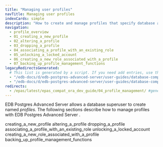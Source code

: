 ```yaml
---
title: "Managing user profiles"
navTitle: Managing user profiles
indexCards: simple
description: "How to create and manage profiles that specify database access for users"
navigation:
  - profile_overview
  - 01_creating_a_new_profile
  - 02_altering_a_profile
  - 03_dropping_a_profile
  - 04_associating_a_profile_with_an_existing_role
  - 05_unlocking_a_locked_account
  - 06_creating_a_new_role_associated_with_a_profile
  - 07_backing_up_profile_management_functions
legacyRedirectsGenerated:
  # This list is generated by a script. If you need add entries, use the `legacyRedirects` key.
  - "/edb-docs/d/edb-postgres-advanced-server/user-guides/database-compatibility-for-oracle-developers-guide/9.6/Database_Compatibility_for_Oracle_Developers_Guide_v9.6.1.029.html"
  - "/edb-docs/d/edb-postgres-advanced-server/user-guides/database-compatibility-for-oracle-developers-guide/9.5/Database_Compatibility_for_Oracle_Developers_Guide.1.029.html"
redirects:
  - /epas/latest/epas_compat_ora_dev_guide/04_profile_management/ #generated for docs/epas/reorg-role-use-case-mode
---
```


<div id="profile_management" class="registered_link"></div>

EDB Postgres Advanced Server allows a database superuser to create named *profiles*. The following sections describe how to manage profiles with EDB Postgres Advanced Server .

<div class="toctree" maxdepth="3">

creating_a_new_profile altering_a_profile dropping_a_profile associating_a_profile_with_an_existing_role unlocking_a_locked_account creating_a_new_role_associated_with_a_profile backing_up_profile_management_functions

</div>
